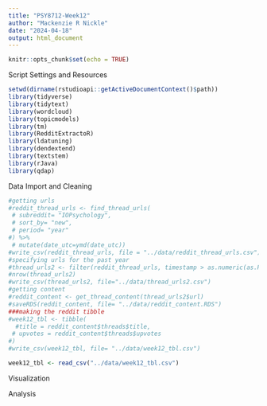 ```yaml
---
title: "PSY8712-Week12"
author: "Mackenzie R Nickle"
date: "2024-04-18"
output: html_document
---
```


```r
knitr::opts_chunk$set(echo = TRUE)
```

Script Settings and Resources
```r
setwd(dirname(rstudioapi::getActiveDocumentContext()$path))
library(tidyverse)
library(tidytext)
library(wordcloud)
library(topicmodels)
library(tm)
library(RedditExtractoR)
library(ldatuning)
library(dendextend)
library(textstem)
library(rJava)
library(qdap)
```


Data Import and Cleaning
```r
#getting urls
#reddit_thread_urls <- find_thread_urls(
 # subreddit= "IOPsychology",
 # sort_by= "new",
 # period= "year"
#) %>%
 # mutate(date_utc=ymd(date_utc))
#write_csv(reddit_thread_urls, file = "../data/reddit_thread_urls.csv")
#specifying urls for the past year
#thread_urls2 <- filter(reddit_thread_urls, timestamp > as.numeric(as.POSIXct(Sys.Date()-365)))
#nrow(thread_urls2)
#write_csv(thread_urls2, file="../data/thread_urls2.csv")
#getting content
#reddit_content <- get_thread_content(thread_urls2$url)
#saveRDS(reddit_content, file= "../data/reddit_content.RDS")
###making the reddit tibble
#week12_tbl <- tibble(
  #title = reddit_content$threads$title,
 # upvotes = reddit_content$threads$upvotes
#)
#write_csv(week12_tbl, file= "../data/week12_tbl.csv")

week12_tbl <- read_csv("../data/week12_tbl.csv")
```


Visualization

Analysis
